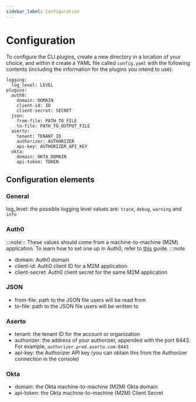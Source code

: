 ```yaml
---
sidebar_label: Configuration
---
```


# Configuration

To configure the CLI plugins, create a new directory in a location of your choice, and within it create a YAML file called `config.yaml` with the following contents (including the information for the plugins you intend to use):

```
logging:
  log_level: LEVEL
plugins:
  auth0:
    domain: DOMAIN
    client-id: ID
    client-secret: SECRET
  json:
    from-file: PATH_TO_FILE
    to-file: PATH_TO_OUTPUT_FILE
  aserto:
    tenant: TENANT_ID
    authorizer: AUTHORIZER
    api-key: AUTHORIZER_API_KEY
  okta:
    domain: OKTA_DOMAIN
    api-token: TOKEN
```

## Configuration elements

### General
log_level: the possible logging level values are: `trace`, `debug`, `warning` and `info`

### Auth0

:::note:::
These values should come from a machine-to-machine (M2M) application. To learn how to set one up in Auth0, refer to [this](/docs/getting-started-acmecorp/bring-your-own-idp/set-up-auth0) guide.
:::note

* domain: Auth0 domain
* client-id: Auth0 client ID for a M2M application
* client-secret: Auth0 client secret for the same M2M application

### JSON

* from-file: path to the JSON file users will be read from
* to-file: path to the JSON file users will be written to

### Aserto
* tenant: the tenant ID for the account or organization
* authorizer: the address of your authorizer, appended with the port 8443. For example, `authorizer.prod.aserto.com:8443`
* api-key: the Authorizer API key (you can obtain this from the Authorizer connection in the console)

### Okta
* domain: the Okta machine-to-machine (M2M) Okta domain
* api-token: the Okta machine-to-machine (M2M) Client Secret

